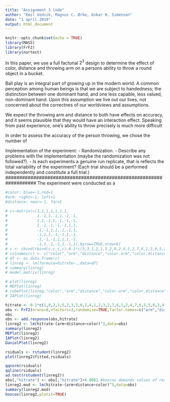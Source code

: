 ```yaml
---
title: "Assignment 3 Code"
author: "Emil Vedvik, Magnus C. Ørke, Oskar H. Simensen"
date: "1 april 2019"
output: html_document
---
```


```r
knitr::opts_chunk$set(echo = TRUE)
library(MASS)
library(FrF2)
library(nortest)
```

In this paper, we use a full factorial $2^3$ design to determine the effect of color, distance and throwing arm on a persons ability to throw a round object in a bucket.

Ball play is an integral part of growing up in the modern world. A common perception among human beings is that we are subject to handedness; the distinction between one dominant hand, and one less capable, less valued, non-dominant hand. Upon this assumption we live out our lives, not concerned about the correctnes of our worldviews and assumptions.

We expect the throwing arm and distance to both have effects on accuracy, and it seems plausible that they would have an interaction effect. Speaking from past experience, one's ability to throw precisely is much more difficult 


In order to assess the accuracy of the person throwing, we chose the number of 




#################################################
Implementation of the experiment:
- Randomization.
- Describe any problems with the implementation (maybe the randomization was not    followed?).
- Is each experiments a genuine run replicate, that is reflects the total           variability of the experiment? (Each trial should be a performed independently    and constitute a full trial.)
###################################################################
The experiment were conducted as a 




```r
#color: blue=-1,red=1
#arm: right=-1, left=1
#distance: near=-1, far=1

# c<-matrix(c(1,1,1,1,1,1,1,
#             1,-1,1,-1,1,-1,-1,
#             1,1,-1,1,-1,-1,-1,
#             1,-1,-1,-1,-1,1,1,
#             -1,-1,1,1,-1,-1,1,
#             -1,1,1,-1,-1,1,-1,
#             -1,-1,-1,1,1,1,-1,
#             -1,1,-1,-1,1,-1,1),byrow=TRUE,nrow=8)
# c <- cbind(rbind(c,c,c,c),0.1*c(5,3,1,2,1,5,2,0,2,4,2,2,7,6,1,3,6,5,2,4,7,6,1,5,4,5,6,3,7,8,0,2))
# colnames(c) <- c("color","arm","distance","color.arm","color.distance","arm.distance","color.arm.distance","hitrate")
# df <- as.data.frame(c)
# linreg <- lm(formula=hitrate~.,data=df)
# summary(linreg)
# model.matrix(linreg)

# plot(linreg)
# MEPlot(linreg)
# cubePlot(linreg,"color","arm","distance","color.arm","color.distance","arm.distance","color.arm.distance")
# IAPlot(linreg)

hitrate <- 0.1*c(1,0,2,1,5,2,3,5,6,2,4,1,2,3,2,7,6,1,2,4,7,6,5,5,6,2,4,5,3,7,8,0)
obs <- FrF2(nruns=8,nfactors=3,randomize=TRUE,factor.names=c("arm","distance","color"),replications=4,seed=1)
obs
obs <- add.response(obs,hitrate)
linreg2 <- lm(hitrate~(arm+distance+color)^3,data=obs)
summary(linreg2)
MEPlot(linreg2)
IAPlot(linreg2)
DanielPlot(linreg2)

rsiduals <- rstudent(linreg2)
plot(linreg2$fitted,rsiduals)

qqnorm(rsiduals)
qqline(rsiduals)
ad.test(rstudent(linreg2))
obs[,"hitrate"] <- obs[,"hitrate"]+0.0001 #boxcox demands values of response>0
linreg2.mod <- lm(hitrate~(arm+distance+color)^3,data=obs)
summary(linreg2.mod)
boxcox(linreg2,plotit=TRUE)
```



